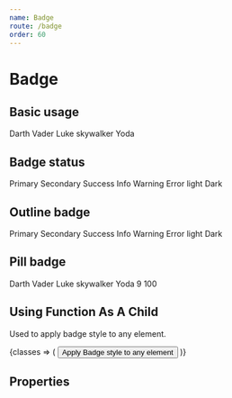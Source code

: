```yaml
---
name: Badge
route: /badge
order: 60
---
```



# Badge

## Basic usage

<Playground className="horizontal-separator">
  <Badge>Darth Vader</Badge>
  <Badge>Luke skywalker</Badge>
  <Badge>Yoda</Badge>
</Playground>

## Badge status

<Playground className="horizontal-separator">
  <Badge primary>Primary</Badge>
  <Badge secondary>Secondary</Badge>
  <Badge success>Success</Badge>
  <Badge info>Info</Badge>
  <Badge warning>Warning</Badge>
  <Badge error>Error</Badge>
  <Badge light>light</Badge>
  <Badge dark>Dark</Badge>
</Playground>

## Outline badge

<Playground className="horizontal-separator">
  <Badge primary outline>Primary</Badge>
  <Badge secondary outline>Secondary</Badge>
  <Badge success outline>Success</Badge>
  <Badge info outline>Info</Badge>
  <Badge warning outline>Warning</Badge>
  <Badge error outline>Error</Badge>
  <Badge light outline>light</Badge>
  <Badge dark outline>Dark</Badge>
</Playground>

## Pill badge

<Playground className="horizontal-separator">
  <Badge pill>Darth Vader</Badge>
  <Badge pill>Luke skywalker</Badge>
  <Badge pill>Yoda</Badge>
  <Badge pill>9</Badge>
  <Badge pill>100</Badge>
</Playground>

## Using Function As A Child

Used to apply badge style to any element.

<Playground>
  <Badge outline pill>
    {classes => (
      <button className={classes}>
        Apply Badge style to any element
      </button>
    )}
  </Badge>
</Playground>

## Properties

<PropsTable of={Badge} />